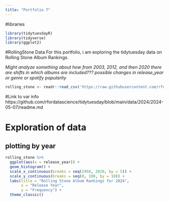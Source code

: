 ```yaml
---
title: "Portfolio 7"
---
```


#libraries

```r
library(tidytuesdayR)
library(tidyverse)
library(ggplot2)
```


#RollingStone Data
For this portfolio, i am exploring the tidytuesday data on Rolling Stone Album Rankings.

*Might analyze something about how from 2003, 2012, and then 2020 there are shifts in which albums are included??? possible changes in release_year or genre or spotify popularity*

```r
rolling_stone <- readr::read_csv('https://raw.githubusercontent.com/rfordatascience/tidytuesday/main/data/2024/2024-05-07/rolling_stone.csv')

```

#Link to var info
https://github.com/rfordatascience/tidytuesday/blob/main/data/2024/2024-05-07/readme.md

# Exploration of data

## plotting by year

```r
rolling_stone %>%
  ggplot(aes(x = release_year)) +
  geom_histogram() +
  scale_x_continuous(breaks = seq(1950, 2020, by = 5)) +
  scale_y_continuous(breaks = seq(0, 100, by = 10)) +
  labs(title = "Rolling Stone Album Rankings for 2024",
       x = "Release Year",
       y = "Frequency") +
  theme_classic()
```


